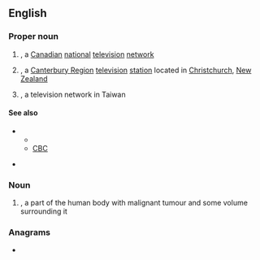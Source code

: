 ==English==
{{wikipedia}}

===Proper noun===
{{en-proper noun}}

# {{lb|en|Canada}} {{initialism of|en|{{w|Canadian Television}}|nodot=1}}, a [[Canadian]] [[national]] [[television]] [[network]]
# {{lb|en|New Zealand}} {{initialism of|en|{{w|Canterbury Television}}|nodot=1}}, a [[Canterbury Region]] [[television]] [[station]] located in [[Christchurch]], [[New Zealand]]
# {{lb|en|Taiwan}} {{initialism of|en|{{w|China Television}}|nodot=1}}, a television network in Taiwan

====See also====
* {{sense|Canada}}
** {{projectlink|wikipedia|CTV Television Network}}
** [[CBC]]
* {{sense|New Zealand}} {{projectlink|wikipedia|Canterbury Television}}

===Noun===
{{en-noun}}

# {{label|en|medicine}} {{initialism of|en|clinical target volume|nodot=1}}, a part of the human body with malignant tumour and some volume surrounding it

===Anagrams===
* {{anagrams|en|a=ctv|CVT|TVC}}